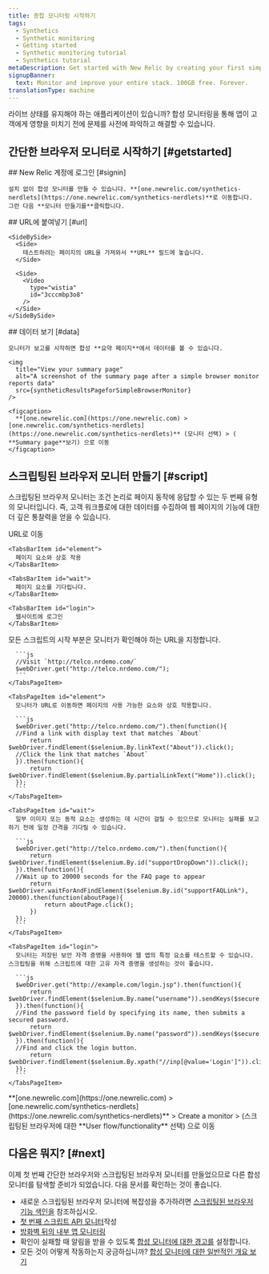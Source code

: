 ```yaml
---
title: 종합 모니터링 시작하기
tags:
  - Synthetics
  - Synthetic monitoring
  - Getting started
  - Synthetic monitoring tutorial
  - Synthetics tutorial
metaDescription: Get started with New Relic by creating your first simple browser or scripted browser monitor.
signupBanner:
  text: Monitor and improve your entire stack. 100GB free. Forever.
translationType: machine
---
```



라이브 상태를 유지해야 하는 애플리케이션이 있습니까? 합성 모니터링을 통해 앱이 고객에게 영향을 미치기 전에 문제를 사전에 파악하고 해결할 수 있습니다.

## 간단한 브라우저 모니터로 시작하기 [#getstarted]

<Steps>
  <Step>
    ## New Relic 계정에 로그인 [#signin]

    설치 없이 합성 모니터를 만들 수 있습니다. **[one.newrelic.com/synthetics-nerdlets](https://one.newrelic.com/synthetics-nerdlets)**로 이동합니다. 그런 다음 **모니터 만들기를**클릭합니다.
  </Step>

  <Step>
    ## URL에 붙여넣기 [#url]

    <SideBySide>
      <Side>
        테스트하려는 페이지의 URL을 가져와서 **URL** 필드에 놓습니다.
      </Side>

      <Side>
        <Video
          type="wistia"
          id="3cccmbp3o8"
        />
      </Side>
    </SideBySide>
  </Step>

  <Step>
    ## 데이터 보기 [#data]

    모니터가 보고를 시작하면 합성 **요약 페이지**에서 데이터를 볼 수 있습니다.

    <img
      title="View your summary page"
      alt="A screenshot of the summary page after a simple browser monitor reports data"
      src={syntheticResultsPageforSimpleBrowserMonitor}
    />

    <figcaption>
      **[one.newrelic.com](https://one.newrelic.com) > [one.newrelic.com/synthetics-nerdlets](https://one.newrelic.com/synthetics-nerdlets)** (모니터 선택) > ( **Summary page**보기) 으로 이동
    </figcaption>
  </Step>
</Steps>

## 스크립팅된 브라우저 모니터 만들기 [#script]

스크립팅된 브라우저 모니터는 조건 논리로 페이지 동작에 응답할 수 있는 두 번째 유형의 모니터입니다. 즉, 고객 워크플로에 대한 데이터를 수집하여 웹 페이지의 기능에 대한 더 깊은 통찰력을 얻을 수 있습니다.

<Tabs stacked>
  <TabsBar>
    <TabsBarItem id="URL">
      URL로 이동
    </TabsBarItem>

    <TabsBarItem id="element">
      페이지 요소와 상호 작용
    </TabsBarItem>

    <TabsBarItem id="wait">
      페이지 요소를 기다립니다.
    </TabsBarItem>

    <TabsBarItem id="login">
      웹사이트에 로그인
    </TabsBarItem>
  </TabsBar>

  <TabsPages>
    <TabsPageItem id="URL">
      모든 스크립트의 시작 부분은 모니터가 확인해야 하는 URL을 지정합니다.

      ```js
      //Visit `http://telco.nrdemo.com/`
      $webDriver.get("http://telco.nrdemo.com/");
      ```
    </TabsPageItem>

    <TabsPageItem id="element">
      모니터가 URL로 이동하면 페이지의 사용 가능한 요소와 상호 작용합니다.

      ```js
      $webDriver.get("http://telco.nrdemo.com/").then(function(){
      //Find a link with display text that matches `About`
          return $webDriver.findElement($selenium.By.linkText("About")).click();
      //Click the link that matches `About`
      }).then(function(){
          return $webDriver.findElement($selenium.By.partialLinkText("Home")).click();
      });
      ```
    </TabsPageItem>

    <TabsPageItem id="wait">
      일부 이미지 또는 동적 요소는 생성하는 데 시간이 걸릴 수 있으므로 모니터는 실패를 보고하기 전에 일정 간격을 기다릴 수 있습니다.

      ```js
      $webDriver.get("http://telco.nrdemo.com/").then(function(){
          return $webDriver.findElement($selenium.By.id("supportDropDown")).click();
      }).then(function(){
      //Wait up to 20000 seconds for the FAQ page to appear
          return $webDriver.waitForAndFindElement($selenium.By.id("supportFAQLink"), 20000).then(function(aboutPage){
              return aboutPage.click();
          })
      });
      ```
    </TabsPageItem>

    <TabsPageItem id="login">
      모니터는 저장된 보안 자격 증명을 사용하여 웹 앱의 특정 요소를 테스트할 수 있습니다. 스크립팅을 위해 스크립트에 대한 고유 자격 증명을 생성하는 것이 좋습니다.

      ```js
      $webDriver.get("http://example.com/login.jsp").then(function(){
          return $webDriver.findElement($selenium.By.name("username")).sendKeys($secure.SECURE_USERNAME);
      }).then(function(){
      //Find the password field by specifying its name, then submits a secured password.
          return $webDriver.findElement($selenium.By.name("password")).sendKeys($secure.SECURE_PASSWORD);
      }).then(function(){
      //Find and click the login button.
          return $webDriver.findElement($selenium.By.xpath("//inp[@value='Login']")).click();
      });
      ```
    </TabsPageItem>
  </TabsPages>
</Tabs>

<figcaption>
  **[one.newrelic.com](https://one.newrelic.com) > [one.newrelic.com/synthetics-nerdlets](https://one.newrelic.com/synthetics-nerdlets)** > Create a monitor > (스크립팅된 브라우저에 대한 **User flow/functionality** 선택) 으로 이동
</figcaption>

## 다음은 뭐지? [#next]

이제 첫 번째 간단한 브라우저와 스크립팅된 브라우저 모니터를 만들었으므로 다른 합성 모니터를 탐색할 준비가 되었습니다. 다음 문서를 확인하는 것이 좋습니다.

* 새로운 스크립팅된 브라우저 모니터에 복잡성을 추가하려면 [스크립팅된 브라우저 기능 색인을](/docs/synthetics/synthetic-monitoring/scripting-monitors/synthetic-scripted-browser-reference-monitor-versions-chrome-100) 참조하십시오.
* [첫 번째 스크립트 API 모니터](/docs/synthetics/synthetic-monitoring/scripting-monitors/write-synthetic-api-tests/)작성
* [방화벽 뒤의 내부 앱 모니터링](/docs/synthetics/synthetic-monitoring/private-locations/install-job-manager/)
* 확인이 실패할 때 알림을 받을 수 있도록 [합성 모니터에 대한 경고를](/docs/synthetics/synthetic-monitoring/using-monitors/alerts-synthetic-monitoring/) 설정합니다.
* 모든 것이 어떻게 작동하는지 궁금하십니까? [합성 모니터에 대한 일반적인 개요 보기](/docs/synthetics/synthetic-monitoring/getting-started/intro-synthetic-monitoring)